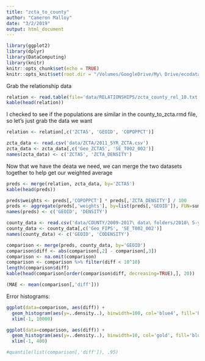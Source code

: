 ```yaml
---
title: "zcta_to_county"
author: "Cameron Malloy"
date: "3/2/2019"
output: html_document
---
```


```r
library(ggplot2)
library(dplyr)
library(DataComputing)
library(knitr)
knitr::opts_chunk$set(echo = TRUE)
knitr::opts_knit$set(root.dir = "/Volumes/GoogleDrive/My\ Drive/ecodatalab/census")
```

Grab the relationship data

```r
relation <- read.table(file='data/RELATIONSHIPS/zcta_county_rel_10.txt', header=TRUE, sep=',')
kable(head(relation))
```

I checked to see if the populations are similar in the county_to_zcta.rmd file, so let's just grab the data we want

```r
relation <- relation[,c('ZCTA5', 'GEOID', 'COPOPPCT')]

zcta_data <- read.csv('data/ZCTA/2011_5YR_ZCTA.csv')
zcta_data <- zcta_data[,c('Geo_ZCTA5', 'SE_T002_002')]
names(zcta_data) <- c('ZCTA5', 'ZCTA_DENSITY')
```

Now that we have the deata we need, we can merge the two datasets together to help get our weighted average

```r
preds <- merge(relation, zcta_data, by='ZCTA5')
kable(head(preds))
```

```r
preds$weights <- preds[,'COPOPPCT'] * preds[,'ZCTA_DENSITY'] / 100
preds <- aggregate(preds[,'weights'], by=list(preds[,'GEOID']), FUN=sum)
names(preds) <- c('GEOID', 'DENSITY')
```

```r
county_data <- read.csv('data/COUNTY/2009-2017\ data\ folders/2010\ 5-year/R11887103_SL050.csv')
county_data <- county_data[,c('Geo_FIPS', 'SE_T002_002')]
names(county_data) <- c('GEOID', 'CODENSITY')
```

```r
comparison <- merge(preds, county_data, by='GEOID')
comparison$diff <- abs(comparison[,2] - comparison[,3])
comparison <- na.omit(comparison)
comparison <- comparison %>% filter(diff < 10^10)
length(comparison$diff)
kable(head(comparison[order(comparison$diff, decreasing=TRUE),], 20))
```

```r
(MAE <- mean(comparison[,'diff']))
```

Error histograms:

```r
ggplot(data=comparison, aes(diff)) +
  geom_histogram(aes(y=..density..), binwidth=100, col='blue4', fill='blue4') +
  xlim(-1, 10000)
```

```r
ggplot(data=comparison, aes(diff)) +
  geom_histogram(aes(y=..density..), binwidth=10, col='gold', fill='blue4') +
  xlim(-1, 400)
```

```r
#quantile(list(comparison[,'diff']), .95)
```